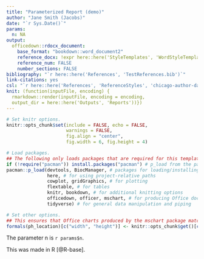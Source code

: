 ```yaml
---
title: "Parameterized Report (demo)"
author: "Jane Smith (Jacobs)"
date: "`r Sys.Date()`"
params:
  n: NA
output:
  officedown::rdocx_document:
    base_format: "bookdown::word_document2"
    reference_docx: !expr here::here('StyleTemplates', 'WordStyleTemplates', 'WordTemplate1.docx')
    reference_num: FALSE
    number_sections: FALSE
bibliography: "`r here::here('References', 'TestReferences.bib')`"
link-citations: yes
csl: "`r here::here('References', 'ReferenceStyles', 'chicago-author-date.csl')`"
knit: (function(inputFile, encoding) {
  rmarkdown::render(inputFile, encoding = encoding,
  output_dir = here::here('Outputs', 'Reports'))})
---
```


```r
# Set knitr options.
knitr::opts_chunk$set(include = FALSE, echo = FALSE,
                      warnings = FALSE,
                      fig.align = "center",
                      fig.width = 6, fig.height = 4)

# Load packages.
## The following only loads packages that are required for this template.
if (!require("pacman")) install.packages("pacman") # p_load from the pacman package checks if packages are installed, installs them if not, then loads them.
pacman::p_load(devtools, BiocManager, # packages for loading/installing other packages
               here, # for using project-relative paths
               cowplot, gridGraphics, # for plotting
               flextable, # for tables
               knitr, bookdown, # for additional knitting options
               officedown, officer, mschart, # for producing Office documents and charts
               tidyverse) # for general data manipulation and piping

# Set other options.
## This ensures that Office charts produced by the mschart package match the width and height of the figures in the .docx report.
formals(ph_location)[c("width", "height")] <- knitr::opts_chunk$get()[c("fig.width", "fig.height")]
```

The parameter n is `r params$n`.

This was made in R [@R-base].

<div id="refs"></div>
